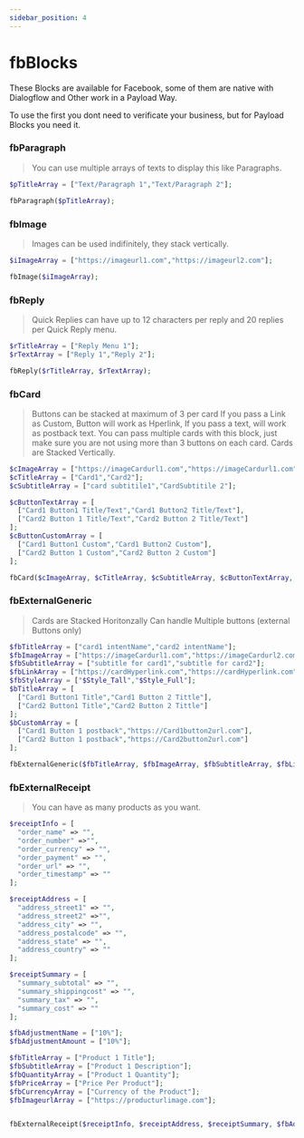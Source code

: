 ```yaml
---
sidebar_position: 4
---
```


# fbBlocks


These Blocks are available for Facebook, some of them are native with Dialogflow and Other work in a Payload Way.

To use the first you dont need to verificate your business, but for Payload Blocks you need it.

### fbParagraph

> You can use multiple arrays of texts to display this like Paragraphs.

<Tabs>
<TabItem value="simple" label="One Paragraph">

  <Tabs>
<TabItem value="php" label="PHP">

```php
$pTitleArray = ["Text/Paragraph 1","Text/Paragraph 2"];

fbParagraph($pTitleArray);
```

</TabItem>
</Tabs>

</TabItem>
<TabItem value="complex" label="Two or More Paragraph">

</TabItem>
</Tabs>

### fbImage

> Images can be used indifinitely, they stack vertically.

<Tabs>
<TabItem value="simple" label="One Image">

  <Tabs>
<TabItem value="php" label="PHP">

```php
$iImageArray = ["https://imageurl1.com","https://imageurl2.com"];

fbImage($iImageArray);
```

</TabItem>
</Tabs>

</TabItem>
<TabItem value="complex" label="Two or More Images">

</TabItem>
</Tabs>

### fbReply

> Quick Replies can have up to 12 characters per reply and 20 replies per Quick Reply menu.

<Tabs>
<TabItem value="simple" label="One Reply">

<Tabs>
<TabItem value="php" label="PHP">

```php
$rTitleArray = ["Reply Menu 1"];
$rTextArray = ["Reply 1","Reply 2"];

fbReply($rTitleArray, $rTextArray);
```

</TabItem>
</Tabs>

</TabItem>
<TabItem value="complex" label="Two or More Replies">

</TabItem>
</Tabs>

### fbCard

> Buttons can be stacked at maximum of 3 per card
> If you pass a Link as Custom, Button will work as Hperlink, If you pass a text, will work as postback text.
> You can pass multiple cards with this block, just make sure you are not using more than 3 buttons on each card.
> Cards are Stacked Vertically.

<Tabs>
<TabItem value="simple" label="One Card">

  <Tabs>
<TabItem value="php" label="PHP">

```php
$cImageArray = ["https://imageCardurl1.com","https://imageCardurl1.com"];
$cTitleArray = ["Card1","Card2"];
$cSubtitleArray = ["card subtitile1","CardSubtitile 2"];

$cButtonTextArray = [
  ["Card1 Button1 Title/Text","Card1 Button2 Title/Text"],
  ["Card2 Button 1 Title/Text","Card2 Button 2 Title/Text"]
];
$cButtonCustomArray = [
  ["Card1 Button1 Custom","Card1 Button2 Custom"],
  ["Card2 Button 1 Custom","Card2 Button 2 Custom"]
];

fbCard($cImageArray, $cTitleArray, $cSubtitleArray, $cButtonTextArray, $cButtonCustomArray);
```

</TabItem>
</Tabs>

</TabItem>
<TabItem value="complex" label="Two or More Card">

</TabItem>
</Tabs>

### fbExternalGeneric

> Cards are Stacked Horitonzally
> Can handle Multiple buttons (external Buttons only)

<Tabs>
<TabItem value="simple" label="One Generic">

  <Tabs>
<TabItem value="php" label="PHP">

```php
$fbTitleArray = ["card1 intentName","card2 intentName"];
$fbImageArray = ["https://imageCardurl1.com","https://imageCardurl2.com"];
$fbSubtitleArray = ["subtitle for card1","subtitle for card2"];
$fbLinkArray = ["https://cardHyperlink.com","https://cardHyperlink.com"];
$fbStyleArray = ["$Style_Tall","$Style_Full"];
$bTitleArray = [
  ["Card1 Button1 Title","Card1 Button 2 Tittle"],
  ["Card2 Button1 Title","Card2 Button 2 Tittle"]
];
$bCustomArray = [
  ["Card1 Button 1 postback","https://Card1button2url.com"],
  ["Card2 Button 1 postback","https://Card2button2url.com"]
];

fbExternalGeneric($fbTitleArray, $fbImageArray, $fbSubtitleArray, $fbLinkArray, $fbStyleArray, $bTitleArray, $bCustomArray);
```

</TabItem>
</Tabs>

</TabItem>
<TabItem value="complex" label="Two or More Generic">

</TabItem>
</Tabs>

### fbExternalReceipt

> You can have as many products as you want.

<Tabs>
<TabItem value="simple" label="One Receipt">

  <Tabs>
<TabItem value="php" label="PHP">

```php
$receiptInfo = [
  "order_name" => "",
  "order_number" =>"",
  "order_currency" => "",
  "order_payment" => "",
  "order_url" => "",
  "order_timestamp" => ""
];

$receiptAddress = [
  "address_street1" => "",
  "address_street2" =>"",
  "address_city" => "",
  "address_postalcode" => "",
  "address_state" => "",
  "address_country" => ""
];

$receiptSummary = [
  "summary_subtotal" => "",
  "summary_shippingcost" => "",
  "summary_tax" => "",
  "summary_cost" => ""
];

$fbAdjustmentName = ["10%"];
$fbAdjustmentAmount = ["10%"];

$fbTitleArray = ["Product 1 Title"];
$fbSubtitleArray = ["Product 1 Description"];
$fbQuantityArray = ["Product 1 Quantity"];
$fbPriceArray = ["Price Per Product"];
$fbCurrencyArray = ["Currency of the Product"];
$fbImageurlArray = ["https://producturlimage.com"];


fbExternalReceipt($receiptInfo, $receiptAddress, $receiptSummary, $fbAdjustmentName, $fbAdjustmentAmount, $fbTitleArray, $fbSubtitleArray, $fbQuantityArray, $fbPriceArray, $fbCurrencyArray, $fbImageurlArray);
```

</TabItem>
</Tabs>

</TabItem>
<TabItem value="complex" label="Two or More Receipt">

</TabItem>
</Tabs>
